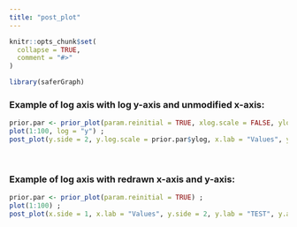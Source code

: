 ---
title: "post_plot"
---

```{r, include = FALSE}
knitr::opts_chunk$set(
  collapse = TRUE,
  comment = "#>"
)
```

```{r setup}
library(saferGraph)
```


### Example of log axis with log y-axis and unmodified x-axis:

```{r}
prior.par <- prior_plot(param.reinitial = TRUE, xlog.scale = FALSE, ylog.scale = TRUE, remove.label = TRUE, remove.x.axis = FALSE, remove.y.axis = TRUE, down.space = 1, left.space = 1, up.space = 1, right.space = 1, orient = 1, dist.legend = 0.5, tick.length = 0.5, box.type = "n", amplif.label = 1, amplif.axis = 1, display.extend = FALSE, return.par = TRUE) ; 
plot(1:100, log = "y") ; 
post_plot(y.side = 2, y.log.scale = prior.par$ylog, x.lab = "Values", y.lab = "TEST", y.axis.size = 1.25, y.label.size = 1.5, y.dist.legend = 0.7, just.label.add = ! prior.par$ann)
```
<br>

### Example of log axis with redrawn x-axis and y-axis:

```{r}
prior.par <- prior_plot(param.reinitial = TRUE) ; 
plot(1:100) ; 
post_plot(x.side = 1, x.lab = "Values", y.side = 2, y.lab = "TEST", y.axis.size = 1, y.label.size = 2, y.dist.legend = 0.6)
```
<br>






